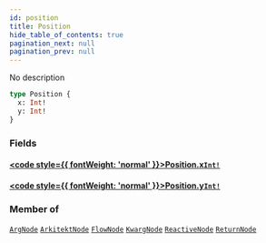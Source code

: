 ```yaml
---
id: position
title: Position
hide_table_of_contents: true
pagination_next: null
pagination_prev: null
---
```








No description

```graphql
type Position {
  x: Int!
  y: Int!
}
```


### Fields

#### [<code style={{ fontWeight: 'normal' }}>Position.<b>x</b></code>](#)<Bullet />[`Int!`](/docs/schemas/fluss/scalars/int) <Badge class="secondary" text="non-null"/> <Badge class="secondary" text="scalar"/>
> 
> 

#### [<code style={{ fontWeight: 'normal' }}>Position.<b>y</b></code>](#)<Bullet />[`Int!`](/docs/schemas/fluss/scalars/int) <Badge class="secondary" text="non-null"/> <Badge class="secondary" text="scalar"/>
> 
> 



### Member of

[`ArgNode`](/docs/schemas/fluss/objects/arg-node)  <Badge class="secondary" text="object"/><Bullet />[`ArkitektNode`](/docs/schemas/fluss/objects/arkitekt-node)  <Badge class="secondary" text="object"/><Bullet />[`FlowNode`](/docs/schemas/fluss/interfaces/flow-node)  <Badge class="secondary" text="interface"/><Bullet />[`KwargNode`](/docs/schemas/fluss/objects/kwarg-node)  <Badge class="secondary" text="object"/><Bullet />[`ReactiveNode`](/docs/schemas/fluss/objects/reactive-node)  <Badge class="secondary" text="object"/><Bullet />[`ReturnNode`](/docs/schemas/fluss/objects/return-node)  <Badge class="secondary" text="object"/>



